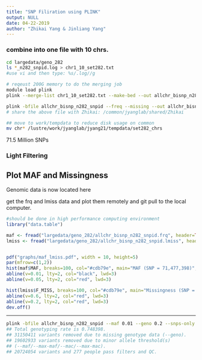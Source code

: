 ```yaml
---
title: "SNP Filiration using PLINK"
output: NULL
date: 04-22-2019
author: "Zhikai Yang & Jinliang Yang"
---
```



### combine into one file with 10 chrs.

```bash
cd largedata/geno_282
ls *_n282_snpid.log > chr1_10_set282.txt
#use vi and then type: %s/.log//g

# reqeust 200G memory to do the merging job
module load plink
plink --merge-list chr1_10_set282.txt --make-bed --out allchr_bisnp_n282_snpid

plink -bfile allchr_bisnp_n282_snpid --freq --missing --out allchr_bisnp_n282_snpid
# share the above file with Zhikai: /common/jyanglab/shared/Zhikai

## move to work/tempdata to reduce disk usage on common
mv chr* /lustre/work/jyanglab/jyang21/tempdata/set282_chrs

```

71.5 Million SNPs

### Light Filtering

## Plot MAF and Missingness

Genomic data is now located here

get the frq and lmiss data and plot them remotely and git pull to the local computer.


```r
#should be done in high performance computing environment
library("data.table")

maf <- fread("largedata/geno_282/allchr_bisnp_n282_snpid.frq", header=TRUE)
lmiss <- fread("largedata/geno_282/allchr_bisnp_n282_snpid.lmiss", header=TRUE)


pdf("graphs/maf_lmiss.pdf", width = 10, height=5)
par(mfrow=c(1,2))
hist(maf$MAF, breaks=100, col="#cdb79e", main="MAF (SNP = 71,477,398)", xlab="Minor Allele Freq")
abline(v=0.01, lty=2, col="black", lwd=3)
abline(v=0.05, lty=2, col="red", lwd=3)

hist(lmiss$F_MISS, breaks=100, col="#cdb79e", main="Missingness (SNP = 71,477,398)", xlab="Missing Rate")
abline(v=0.6, lty=2, col="red", lwd=3)
abline(v=0.2, lty=2, col="red", lwd=3)
dev.off()

```


------------------------------------------


```bash

plink -bfile allchr_bisnp_n282_snpid --maf 0.01 --geno 0.2 --snps-only --make-bed --out allchr_bisnp_n282_snpid_maf01_geno2
## Total genotyping rate is 0.748398.
## 31150411 variants removed due to missing genotype data (--geno).
## 19602933 variants removed due to minor allele threshold(s)
## (--maf/--max-maf/--mac/--max-mac).
## 20724054 variants and 277 people pass filters and QC.
```



